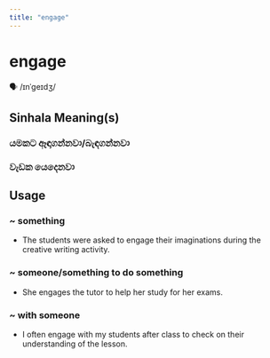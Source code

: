 ```yaml
---
title: "engage"
---
```


# engage

🗣️ /ɪnˈɡeɪdʒ/

## Sinhala Meaning(s)

### යමකට ඈඳාගන්නවා/බැඳගන්නවා
### වැඩක යෙදෙනවා

## Usage

### ~ something

- The students were asked to engage their imaginations during the creative writing activity.


### ~ someone/something to do something

- She engages the tutor to help her study for her exams.


### ~ with someone

- I often engage with my students after class to check on their understanding of the lesson.

